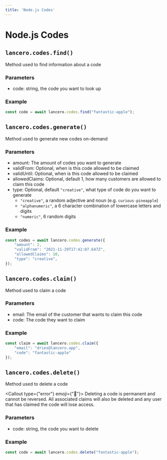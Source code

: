 ```yaml
---
title: 'Node.js Codes'
---
```



# Node.js Codes
## `lancero.codes.find()`
Method used to find information about a code

### Parameters
- code: string, the code you want to look up

### Example
```ts
const code = await lancero.codes.find("fantastic-apple");
```

## `lancero.codes.generate()`
Method used to generate new codes on-demand

### Parameters
- amount: The amount of codes you want to generate
- validFrom: Optional, when is this code allowed to be claimed
- validUntil: Optional, when is this code allowed to be claimed
- allowedClaims: Optional, default 1, how many customers are allowed to claim this code
- type: Optional, default `"creative"`, what type of code do you want to generate
    - `"creative"`, a random adjective and noun (e.g. `curious-pineapple`)
    - `"alphanumeric"`, a 6 character combination of lowercase letters and digits
    - `"numeric"`, 6 random digits

### Example
```ts
const codes = await lancero.codes.generate({
    "amount": 2,
    "validFrom": "2021-11-29T17:42:07.647Z",
    "allowedClaims": 10,
    "type": "creative",
});
```

## `lancero.codes.claim()`
Method used to claim a code

### Parameters
- email: The email of the customer that wants to claim this code
- code: The code they want to claim

### Example
```ts
const claim = await lancero.codes.claim({
    "email": "dries@lancero.app",
    "code": "fantastic-apple"
});
```

## `lancero.codes.delete()`
Method used to delete a code

<Callout type={"error"} emoji={"🛑"}>
  Deleting a code is permanent and cannot be reversed. All associated claims will also be deleted and any user that has claimed the code will lose access.
</Callout>

### Parameters
- code: string, the code you want to delete

### Example
```ts
const code = await lancero.codes.delete("fantastic-apple");
```
